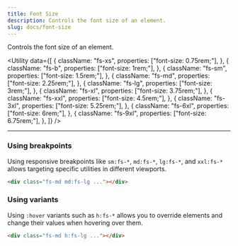 ```yaml
---
title: Font Size
description: Controls the font size of an element.
slug: docs/font-size
---
```


Controls the font size of an element.

<Utility
  data={[
    {
      className: "fs-xs",
      properties: ["font-size: 0.75rem;"],
    },
    {
      className: "fs-b",
      properties: ["font-size: 1rem;"],
    },
    {
      className: "fs-sm",
      properties: ["font-size: 1.5rem;"],
    },
    {
      className: "fs-md",
      properties: ["font-size: 2.25rem;"],
    },
    {
      className: "fs-lg",
      properties: ["font-size: 3rem;"],
    },
    {
      className: "fs-xl",
      properties: ["font-size: 3.75rem;"],
    },
    {
      className: "fs-xxl",
      properties: ["font-size: 4.5rem;"],
    },
    {
      className: "fs-3xl",
      properties: ["font-size: 5.25rem;"],
    },
    {
      className: "fs-6xl",
      properties: ["font-size: 6rem;"],
    },
    {
      className: "fs-9xl",
      properties: ["font-size: 6.75rem;"],
    },
  ]}
/>

---

### Using breakpoints

Using responsive breakpoints like `sm:fs-*`, `md:fs-*`, `lg:fs-*`, and `xxl:fs-*` allows targeting specific utilities in different viewports.

```html "md:fs-lg"
<div class="fs-md md:fs-lg ..."></div>
```

### Using variants

Using `:hover` variants such as `h:fs-*` allows you to override elements and change their values when hovering over them.

```html "h:fs-lg"
<div class="fs-md h:fs-lg ..."></div>
```

